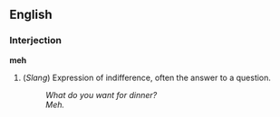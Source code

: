 ==English==

===Interjection===
'''meh'''
#(''Slang'')  Expression of indifference, often the answer to a question.
#: ''What do you want for dinner?''
#: ''Meh.''
